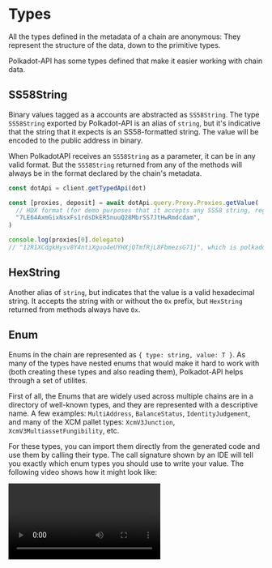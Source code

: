 # Types

All the types defined in the metadata of a chain are anonymous: They represent the structure of the data, down to the primitive types.

Polkadot-API has some types defined that make it easier working with chain data.

## SS58String

Binary values tagged as a accounts are abstracted as `SS58String`. The type `SS58String` exported by Polkadot-API is an alias of `string`, but it's indicative that the string that it expects is an SS58-formatted string. The value will be encoded to the public address in binary.

When PolkadotAPI receives an `SS58String` as a parameter, it can be in any valid format. But the `SS58String` returned from any of the methods will always be in the format declared by the chain's metadata.

```ts
const dotApi = client.getTypedApi(dot)

const [proxies, deposit] = await dotApi.query.Proxy.Proxies.getValue(
  // HDX format (for demo purposes that it accepts any SS58 string, regardless of the chain)
  "7LE64AxmGixNsxFs1rdsDkER5nuuQ28MbrSS7JtHwRmdcdam",
)

console.log(proxies[0].delegate)
// "12R1XCdgkHysv8Y4ntiXguo4eUYHXjQTmfRjL8FbmezsG71j", which is polkadot's format
```

## HexString

Another alias of `string`, but indicates that the value is a valid hexadecimal string. It accepts the string with or without the `0x` prefix, but `HexString` returned from methods always have `0x`.

## Enum

Enums in the chain are represented as `{ type: string, value: T }`. As many of the types have nested enums that would make it hard to work with (both creating these types and also reading them), Polkadot-API helps through a set of utilites.

First of all, the Enums that are widely used across multiple chains are in a directory of well-known types, and they are represented with a descriptive name. A few examples: `MultiAddress`, `BalanceStatus`, `IdentityJudgement`, and many of the XCM pallet types: `XcmV3Junction`, `XcmV3MultiassetFungibility`, etc.

For these types, you can import them directly from the generated code and use them by calling their type. The call signature shown by an IDE will tell you exactly which enum types you should use to write your value. The following video shows how it might look like:

<video src="/enums.mp4" controls />

The enums that are not well-known types, they are anonymous. In that case, you will find something like the following in the call signature:

```ts
(value: IEnum<{
    transfer_allow_death: {
        dest: MultiAddress;
        value: bigint;
    };
    force_transfer: {
        dest: MultiAddress;
        value: bigint;
        source: MultiAddress;
    };
    ... 4 more ...;
    force_set_balance: {
        ...;
    };
}>) => PolkadotRuntimeRuntimeCall
```

This indicates that the parameter value is an enum, whose key will be either one of the keys of the object type (i.e. `transfer_allow_death`, `force_transfer`, ..., `force_set_balance`), and the type will be the value for that particular key.

For these cases, you should use the function `Enum(type, value)`, imported from `polkadot-api`. This has full type inference support, and creates an Enum object that can be used as a parameter of a call:

```ts
dotApi.apis.TransactionPaymentCallApi.query_call_info(
  PolkadotRuntimeRuntimeCall.Balances(
    Enum("transfer_allow_death", { dest: MultiAddress.Id(address), value: 3n }),
  ),
  10,
)
```

When reading from Enums, these are objects with `{ type: string, value: unknown }` with discriminated types based on the `type` (so if you do `switch (enum.type) {` you will have the correct value for the `type`).

## Binary

Any array of u8's is represented as Binary. This is a utility type that has a few functions to easily create binary data:

```ts
Binary.fromBytes(new Uint8Array())
Binary.fromHex("0b187a23c4f65d86c9a324b56f7e81aa")
const binary = Binary.fromText("Text that will be turned into binary")

binary.asBytes() // Uint8Array
binary.asHex() // "0x5465787420746861742077696c6c206265207475726e656420696e746f2062696e617279"
binary.asText() // "Text that will be turned into binary"
```

## FixedSizeBinary&lt;L&gt;

Same as `Binary`, but when the chain metadata specifies a length. The length is shown as a type parameter, for reference.

## FixedSizeArray&lt;L, T&gt;

When the metadata has a type that's an array of a specific length, that's also shown as a `FixedSizeArray<L, T>`, which is a superset of `Array<T>`, except that it checks that the length must be `L`.

## Interface types

The types returned from any call are available through the top-level exports

```ts
import {
  dot,
  DotQueries,
  DotCalls,
  DotConstants,
  DotErrors,
  DotEvents,
} from "@polkadot-api/descriptors"

// Storage queries
function processAccount(account: DotQueries["System"]["Account"]["Value"]) {
  // ...
}
processAccount(await dotApi.query.System.Account.getValue("SS58Account"))

// Constants
function formatSS58Account(
  value: DotConstants["System"]["SS58Prefix"],
  account: Uint8Array,
) {
  // ...
}
formatSS58Account(await dotApi.constants.System.SS58Prefix(), new Uint8Array())

// Transactions
function performTransfer(
  transfer: DotCalls["Balances"]["transfer_allow_death"],
) {
  return dotApi.tx.Balances.transfer_allow_death(transfer).signAndSubmit(signer)
}
performTransfer({
  dest: MultiAddress.Id("SS58Account"),
  value: 100n,
})

// Events
function reactToNewAccount(event: DotEvents["System"]["NewAccount"]) {
  // ...
}

// Errors
function logError(error: DotErrors["System"]["InvalidSpecName"]) {
  // ...
}
```
